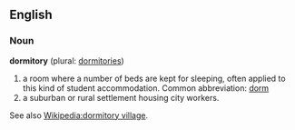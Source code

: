 ==English==
===Noun===
'''dormitory''' (plural: [[dormitories]])
#a room where a number of beds are kept for sleeping, often applied to this kind of student accommodation. Common abbreviation: [[dorm]]
#a suburban or rural settlement housing city workers. 
See also [[Wikipedia:dormitory village]].
